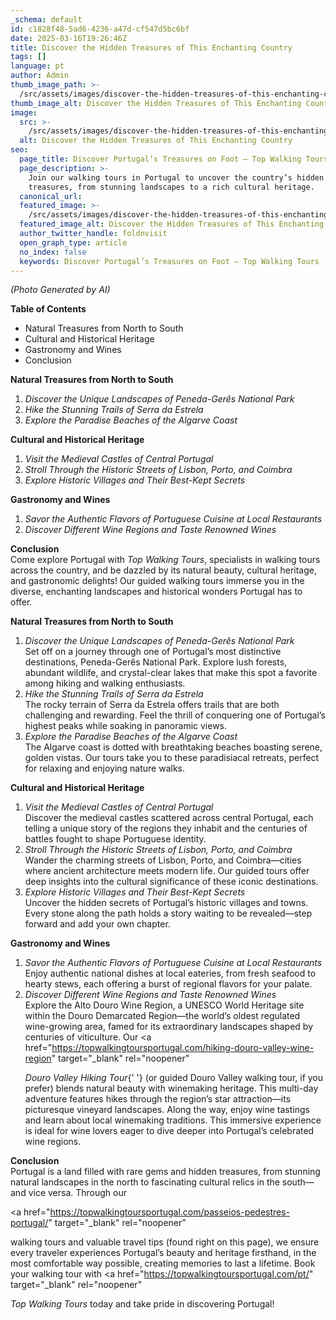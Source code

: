 ```yaml
---
_schema: default
id: c1828f48-5ad6-4236-a47d-cf547d5bc6bf
date: 2025-03-16T19:26:46Z
title: Discover the Hidden Treasures of This Enchanting Country
tags: []
language: pt
author: Admin
thumb_image_path: >-
  /src/assets/images/discover-the-hidden-treasures-of-this-enchanting-country.png
thumb_image_alt: Discover the Hidden Treasures of This Enchanting Country
image:
  src: >-
    /src/assets/images/discover-the-hidden-treasures-of-this-enchanting-country.png
  alt: Discover the Hidden Treasures of This Enchanting Country
seo:
  page_title: Discover Portugal’s Treasures on Foot – Top Walking Tours
  page_description: >-
    Join our walking tours in Portugal to uncover the country’s hidden
    treasures, from stunning landscapes to a rich cultural heritage.
  canonical_url:
  featured_image: >-
    /src/assets/images/discover-the-hidden-treasures-of-this-enchanting-country.png
  featured_image_alt: Discover the Hidden Treasures of This Enchanting Country
  author_twitter_handle: foldnvisit
  open_graph_type: article
  no_index: false
  keywords: Discover Portugal’s Treasures on Foot – Top Walking Tours
---
```


<SnippetsAstroImage
  image_path="/src/assets/images/discover-the-hidden-treasures-of-this-enchanting-country.png"
  image_alt="Discover the Hidden Treasures of This Enchanting Country"
/>

_(Photo Generated by AI)_

**Table of Contents**

- Natural Treasures from North to South
- Cultural and Historical Heritage
- Gastronomy and Wines
- Conclusion

**Natural Treasures from North to South**

1. _Discover the Unique Landscapes of Peneda-Gerês National Park_
2. _Hike the Stunning Trails of Serra da Estrela_
3. _Explore the Paradise Beaches of the Algarve Coast_

**Cultural and Historical Heritage**

1. _Visit the Medieval Castles of Central Portugal_
2. _Stroll Through the Historic Streets of Lisbon, Porto, and Coimbra_
3. _Explore Historic Villages and Their Best-Kept Secrets_

**Gastronomy and Wines**

1. _Savor the Authentic Flavors of Portuguese Cuisine at Local Restaurants_
2. _Discover Different Wine Regions and Taste Renowned Wines_

**Conclusion**<br />Come explore Portugal with _Top Walking Tours_, specialists
in walking tours across the country, and be dazzled by its natural beauty,
cultural heritage, and gastronomic delights! Our guided walking tours immerse
you in the diverse, enchanting landscapes and historical wonders Portugal has to
offer.

**Natural Treasures from North to South**

1. _Discover the Unique Landscapes of Peneda-Gerês National Park_<br />Set off
   on a journey through one of Portugal’s most distinctive destinations,
   Peneda-Gerês National Park. Explore lush forests, abundant wildlife, and
   crystal-clear lakes that make this spot a favorite among hiking and walking
   enthusiasts.
2. _Hike the Stunning Trails of Serra da Estrela_<br />The rocky terrain of
   Serra da Estrela offers trails that are both challenging and rewarding. Feel
   the thrill of conquering one of Portugal’s highest peaks while soaking in
   panoramic views.
3. _Explore the Paradise Beaches of the Algarve Coast_<br />The Algarve coast is
   dotted with breathtaking beaches boasting serene, golden vistas. Our tours
   take you to these paradisiacal retreats, perfect for relaxing and enjoying
   nature walks.

**Cultural and Historical Heritage**

1. _Visit the Medieval Castles of Central Portugal_<br />Discover the medieval
   castles scattered across central Portugal, each telling a unique story of the
   regions they inhabit and the centuries of battles fought to shape Portuguese
   identity.
2. _Stroll Through the Historic Streets of Lisbon, Porto, and
   Coimbra_<br />Wander the charming streets of Lisbon, Porto, and
   Coimbra—cities where ancient architecture meets modern life. Our guided tours
   offer deep insights into the cultural significance of these iconic
   destinations.
3. _Explore Historic Villages and Their Best-Kept Secrets_<br />Uncover the
   hidden secrets of Portugal’s historic villages and towns. Every stone along
   the path holds a story waiting to be revealed—step forward and add your own
   chapter.

**Gastronomy and Wines**

1. _Savor the Authentic Flavors of Portuguese Cuisine at Local
   Restaurants_<br />Enjoy authentic national dishes at local eateries, from
   fresh seafood to hearty stews, each offering a burst of regional flavors for
   your palate.
2. _Discover Different Wine Regions and Taste Renowned Wines_<br />Explore the
   Alto Douro Wine Region, a UNESCO World Heritage site within the Douro
   Demarcated Region—the world’s oldest regulated wine-growing area, famed for
   its extraordinary landscapes shaped by centuries of viticulture. Our
   <a
     href="https://topwalkingtoursportugal.com/hiking-douro-valley-wine-region"
     target="_blank"
     rel="noopener"
   >
     <em>Douro Valley Hiking Tour</em>{' '}
   </a>
   (or guided Douro Valley walking tour, if you prefer) blends natural beauty
   with winemaking heritage. This multi-day adventure features hikes through the
   region’s star attraction—its picturesque vineyard landscapes. Along the way,
   enjoy wine tastings and learn about local winemaking traditions. This
   immersive experience is ideal for wine lovers eager to dive deeper into
   Portugal’s celebrated wine regions.

**Conclusion**<br />Portugal is a land filled with rare gems and hidden
treasures, from stunning natural landscapes in the north to fascinating cultural
relics in the south—and vice versa. Through our

<a
  href="https://topwalkingtoursportugal.com/passeios-pedestres-portugal/"
  target="_blank"
  rel="noopener"
>
  walking tours
</a>
and valuable travel tips (found right on this page), we ensure every traveler
experiences Portugal’s beauty and heritage firsthand, in the most comfortable
way possible, creating memories to last a lifetime. Book your walking tour with
<a
  href="https://topwalkingtoursportugal.com/pt/"
  target="_blank"
  rel="noopener"
>
  <em>Top Walking Tours</em>
</a>
today and take pride in discovering Portugal!

